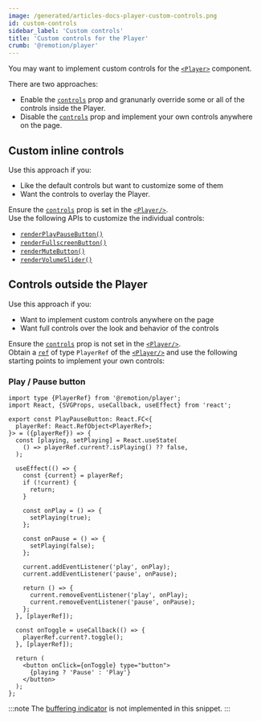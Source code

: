 ```yaml
---
image: /generated/articles-docs-player-custom-controls.png
id: custom-controls
sidebar_label: 'Custom controls'
title: 'Custom controls for the Player'
crumb: '@remotion/player'
---
```


You may want to implement custom controls for the [`<Player>`](/docs/player/player) component.

There are two approaches:

- Enable the [`controls`](/docs/player/player#controls) prop and granunarly override some or all of the controls inside the Player.
- Disable the [`controls`](/docs/player/player#controls) prop and implement your own controls anywhere on the page.

## Custom inline controls

Use this approach if you:

- Like the default controls but want to customize some of them
- Want the controls to overlay the Player.

Ensure the [`controls`](/docs/player/player#controls) prop is set in the [`<Player/>`](/docs/player/player).  
Use the following APIs to customize the individual controls:

- [`renderPlayPauseButton()`](/docs/player/player#renderplaypausebutton)
- [`renderFullscreenButton()`](/docs/player/player#renderfullscreenbutton)
- [`renderMuteButton()`](/docs/player/player#rendermutebutton)
- [`renderVolumeSlider()`](/docs/player/player#rendervolumeslider)

## Controls outside the Player

Use this approach if you:

- Want to implement custom controls anywhere on the page
- Want full controls over the look and behavior of the controls

Ensure the [`controls`](/docs/player/player#controls) prop is not set in the [`<Player/>`](/docs/player/player).  
Obtain a [`ref`](https://react.dev/learn/referencing-values-with-refs) of type `PlayerRef` of the [`<Player/>`](/docs/player/player) and use the following starting points to implement your own controls:

### Play / Pause button

```tsx twoslash
import type {PlayerRef} from '@remotion/player';
import React, {SVGProps, useCallback, useEffect} from 'react';

export const PlayPauseButton: React.FC<{
  playerRef: React.RefObject<PlayerRef>;
}> = ({playerRef}) => {
  const [playing, setPlaying] = React.useState(
    () => playerRef.current?.isPlaying() ?? false,
  );

  useEffect(() => {
    const {current} = playerRef;
    if (!current) {
      return;
    }

    const onPlay = () => {
      setPlaying(true);
    };

    const onPause = () => {
      setPlaying(false);
    };

    current.addEventListener('play', onPlay);
    current.addEventListener('pause', onPause);

    return () => {
      current.removeEventListener('play', onPlay);
      current.removeEventListener('pause', onPause);
    };
  }, [playerRef]);

  const onToggle = useCallback(() => {
    playerRef.current?.toggle();
  }, [playerRef]);

  return (
    <button onClick={onToggle} type="button">
      {playing ? 'Pause' : 'Play'}
    </button>
  );
};
```

:::note
The [buffering indicator](/docs/player/buffer-state) is not implemented in this snippet.
:::
